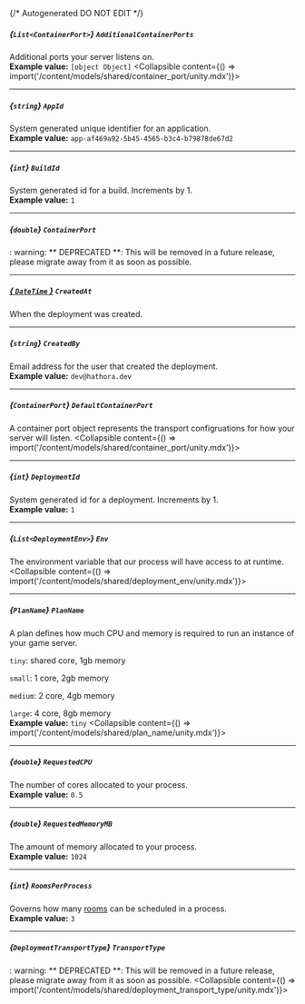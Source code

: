 {/* Autogenerated DO NOT EDIT  */}

##### *{`List<ContainerPort>`}* `AdditionalContainerPorts`
Additional ports your server listens on.
<br/>
**Example value:** `[object Object]`
<Collapsible content={() => import('/content/models/shared/container_port/unity.mdx')}>
</Collapsible>

---
##### *{`string`}* `AppId`
System generated unique identifier for an application.
<br/>
**Example value:** `app-af469a92-5b45-4565-b3c4-b79878de67d2`

---
##### *{`int`}* `BuildId`
System generated id for a build. Increments by 1.
<br/>
**Example value:** `1`

---
##### *{`double`}* `ContainerPort`
: warning: ** DEPRECATED **: This will be removed in a future release, please migrate away from it as soon as possible.

---
##### [*{ `DateTime` }*](https://learn.microsoft.com/en-us/dotnet/api/system.datetime?view=net-5.0) `CreatedAt`
When the deployment was created.

---
##### *{`string`}* `CreatedBy`
Email address for the user that created the deployment.
<br/>
**Example value:** `dev@hathora.dev`

---
##### *{`ContainerPort`}* `DefaultContainerPort`
A container port object represents the transport configruations for how your server will listen.
<Collapsible content={() => import('/content/models/shared/container_port/unity.mdx')}>
</Collapsible>

---
##### *{`int`}* `DeploymentId`
System generated id for a deployment. Increments by 1.
<br/>
**Example value:** `1`

---
##### *{`List<DeploymentEnv>`}* `Env`
The environment variable that our process will have access to at runtime.
<Collapsible content={() => import('/content/models/shared/deployment_env/unity.mdx')}>
</Collapsible>

---
##### *{`PlanName`}* `PlanName`
A plan defines how much CPU and memory is required to run an instance of your game server.

`tiny`: shared core, 1gb memory

`small`: 1 core, 2gb memory

`medium`: 2 core, 4gb memory

`large`: 4 core, 8gb memory
<br/>
**Example value:** `tiny`
<Collapsible content={() => import('/content/models/shared/plan_name/unity.mdx')}>
</Collapsible>

---
##### *{`double`}* `RequestedCPU`
The number of cores allocated to your process.
<br/>
**Example value:** `0.5`

---
##### *{`double`}* `RequestedMemoryMB`
The amount of memory allocated to your process.
<br/>
**Example value:** `1024`

---
##### *{`int`}* `RoomsPerProcess`
Governs how many [rooms](https://hathora.dev/docs/concepts/hathora-entities#room) can be scheduled in a process.
<br/>
**Example value:** `3`

---
##### *{`DeploymentTransportType`}* `TransportType`
: warning: ** DEPRECATED **: This will be removed in a future release, please migrate away from it as soon as possible.
<Collapsible content={() => import('/content/models/shared/deployment_transport_type/unity.mdx')}>
</Collapsible>

